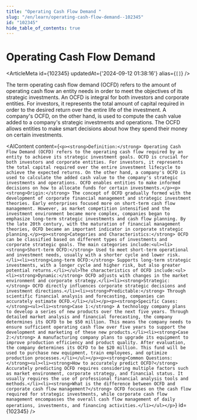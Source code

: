 ```yaml
---
title: "Operating Cash Flow Demand "
slug: "/en/learn/operating-cash-flow-demand--102345"
id: "102345"
hide_table_of_contents: true
---
```



# Operating Cash Flow Demand 

<ArticleMeta id={102345} updatedAt={'2024-09-12 01:38:16'} alias={`[]`} />
<div className='border-solid border-b border-t-0 my-4 border-[var(--ifm-color-gray-300)]' />

The term operating cash flow demand (OCFD) refers to the amount of operating cash flow an entity needs in order to meet the objectives of its strategic investments. An OCFD is integral for both investors and corporate entities. For investors, it represents the total amount of capital required in order to the desired return over the entire life of the investment. A company's OCFD, on the other hand, is used to compute the cash value added to a company's strategic investments and operations. The OCFD allows entities to make smart decisions about how they spend their money on certain investments.

<AIContent content={`<p><strong>Definition:</strong> Operating Cash Flow Demand (OCFD) refers to the operating cash flow required by an entity to achieve its strategic investment goals. OCFD is crucial for both investors and corporate entities. For investors, it represents the total capital required over the entire investment lifecycle to achieve the expected returns. On the other hand, a company's OCFD is used to calculate the added cash value to the company's strategic investments and operations. OCFD enables entities to make informed decisions on how to allocate funds for certain investments.</p><p><strong>Origin:</strong> The concept of OCFD gradually formed with the development of corporate financial management and strategic investment theories. Early enterprises focused more on short-term cash flow management. However, as market competition intensified and the investment environment became more complex, companies began to emphasize long-term strategic investments and cash flow planning. By the late 20th century, with the maturation of financial management theories, OCFD became an important indicator in corporate strategic planning.</p><p><strong>Categories and Characteristics:</strong> OCFD can be classified based on different types of investments and corporate strategic goals. The main categories include:<ul><li><strong>Short-term OCFD:</strong> Used to meet short-term operational and investment needs, usually with a shorter cycle and lower risk.</li><li><strong>Long-term OCFD:</strong> Supports long-term strategic investments, with a longer cycle and higher risk, but also greater potential returns.</li></ul>The characteristics of OCFD include:<ul><li><strong>Dynamic:</strong> OCFD adjusts with changes in the market environment and corporate strategy.</li><li><strong>Strategic:</strong> OCFD directly influences corporate strategic decisions and investment directions.</li><li><strong>Predictable:</strong> Through scientific financial analysis and forecasting, companies can accurately estimate OCFD.</li></ul></p><p><strong>Specific Cases:</strong><ul><li><strong>Case 1:</strong> A technology company plans to develop a series of new products over the next five years. Through detailed market analysis and financial forecasting, the company determines its OCFD to be $50 million. This means the company needs to ensure sufficient operating cash flow over five years to support the development and marketing of these new products.</li><li><strong>Case 2:</strong> A manufacturing company plans to upgrade its equipment to improve production efficiency and product quality. After evaluation, the company determines its OCFD to be $20 million. This fund will be used to purchase new equipment, train employees, and optimize production processes.</li></ul></p><p><strong>Common Questions:</strong><ul><li><strong>How to accurately predict OCFD?</strong> Accurately predicting OCFD requires considering multiple factors such as market environment, corporate strategy, and financial status. It usually requires the use of professional financial analysis tools and methods.</li><li><strong>What is the difference between OCFD and corporate cash flow management?</strong> OCFD focuses on the cash flow required for strategic investments, while corporate cash flow management encompasses the overall cash flow management of daily operations, investments, and financing activities.</li></ul></p>`} id={102345} />

